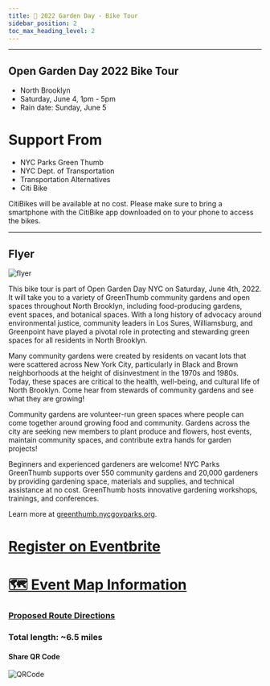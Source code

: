 ```yaml
---
title: 📅 2022 Garden Day - Bike Tour
sidebar_position: 2
toc_max_heading_level: 2
---
```



<Loading/>
<Link/>

---

 
## Open Garden Day 2022 Bike Tour 
+ North Brooklyn
+ Saturday, June 4, 1pm - 5pm
+ Rain date: Sunday, June 5
 


# Support From 
+ NYC Parks Green Thumb
+ NYC Dept. of Transportation
+ Transportation Alternatives
+ Citi Bike

CitiBikes will be available at no cost. 
Please make sure to bring a smartphone with the CitiBike app downloaded on to your phone to access the bikes.

---
## Flyer 
![flyer](https://user-images.githubusercontent.com/22154417/167024371-60d82136-f1fd-4bd9-bebf-ea1d86479ef5.jpg)


This bike tour is part of Open Garden Day NYC on Saturday, June 4th, 2022.
It will take you to a variety of GreenThumb community gardens and open spaces throughout North Brooklyn, including food-producing gardens, event spaces, and botanical spaces. With a long history of advocacy around environmental justice, community leaders in Los Sures, Williamsburg, and 
Greenpoint have played a pivotal role in protecting and stewarding green spaces for all residents in North Brooklyn. 

Many community gardens were created by residents on vacant lots that were scattered across New York City, particularly in Black and Brown neighborhoods at the height of disinvestment in the 1970s and 1980s. Today, these spaces are critical to the health, well-being, and cultural life of North Brooklyn. Come hear from stewards of community gardens and see what they are growing! 
 
Community gardens are volunteer-run green spaces where people can come together around growing food and community. Gardens across the city are seeking new members to plant produce and flowers, host events, maintain community spaces, and contribute extra hands for garden projects!

Beginners and experienced gardeners are welcome! 
NYC Parks GreenThumb supports over 550 community gardens and 20,000 gardeners by providing gardening space, materials and supplies, and technical assistance at no cost. GreenThumb hosts innovative gardening workshops, trainings, and conferences. 

Learn more at [greenthumb.nycgovparks.org](https://greenthumb.nycgovparks.org/). 


# [Register on Eventbrite](https://www.eventbrite.com/e/north-brooklyn-gardens-bike-tour-tickets-329216935717?utm-campaign=social%2Cemail&utm-content=attendeeshare&utm-medium=discovery&utm-source=strongmail&utm-term=listing)

# [🗺️ Event Map Information](./Map.mdx)
### [Proposed Route Directions](https://www.google.com/maps/@39.7157659,-73.9608142,14z/data=!4m2!6m1!1s17nYSWAgDGQOHC7chBfvalj1UAhuKJMlj?authuser=1)
### Total length: ~6.5 miles 


#### Share QR Code
![QRCode](/ShareQR2022.png)





